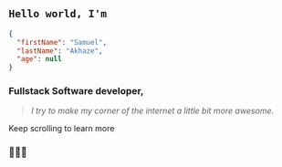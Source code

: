 ## `Hello world, I'm`
<!-- # `Samuel Akhaze,` -->
```Json
{
  "firstName": "Samuel",
  "lastName": "Akhaze",
  "age": null
}
```
### **Fullstack Software developer**, 
> *I try to make my corner of the internet a little bit more awesome.*

Keep scrolling to learn more
### 🔻🔻🔻